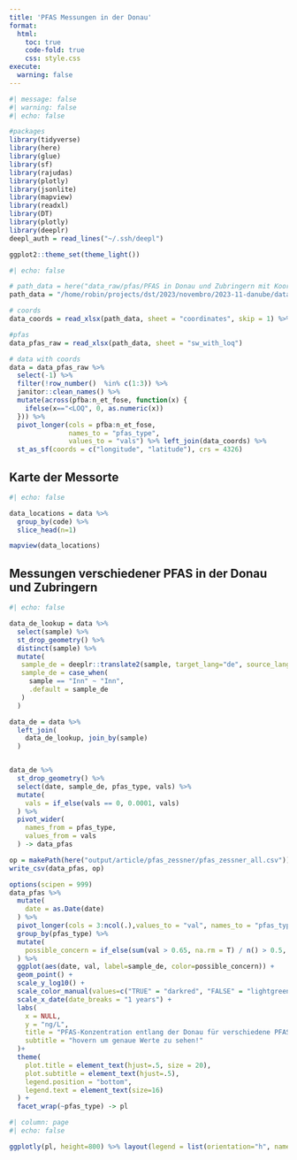 ```yaml
---
title: 'PFAS Messungen in der Donau'
format:
  html:
    toc: true
    code-fold: true
    css: style.css
execute:
  warning: false
---
```


```r
#| message: false
#| warning: false
#| echo: false

#packages
library(tidyverse)
library(here)
library(glue)
library(sf)
library(rajudas)
library(plotly)
library(jsonlite)
library(mapview)
library(readxl)
library(DT)
library(plotly)
library(deeplr)
deepl_auth = read_lines("~/.ssh/deepl")

ggplot2::theme_set(theme_light())
```



```r
#| echo: false

# path_data = here("data_raw/pfas/PFAS in Donau und Zubringern mit Koordinaten.xlsx")
path_data = "/home/robin/projects/dst/2023/novembro/2023-11-danube/data_raw/pfas/PFAS in Donau und Zubringern mit Koordinaten.xlsx"

# coords
data_coords = read_xlsx(path_data, sheet = "coordinates", skip = 1) %>% janitor::clean_names()

#pfas
data_pfas_raw = read_xlsx(path_data, sheet = "sw_with_loq")

# data with coords
data = data_pfas_raw %>%
  select(-1) %>%
  filter(!row_number()  %in% c(1:3)) %>%
  janitor::clean_names() %>% 
  mutate(across(pfba:n_et_fose, function(x) {
    ifelse(x=="<LOQ", 0, as.numeric(x))
  })) %>% 
  pivot_longer(cols = pfba:n_et_fose,
               names_to = "pfas_type",
               values_to = "vals") %>% left_join(data_coords) %>%
  st_as_sf(coords = c("longitude", "latitude"), crs = 4326)
```

## Karte der Messorte

```r

#| echo: false

data_locations = data %>% 
  group_by(code) %>% 
  slice_head(n=1)

mapview(data_locations) 
```

## Messungen verschiedener PFAS in der Donau und Zubringern

```r
#| echo: false

data_de_lookup = data %>%
  select(sample) %>%
  st_drop_geometry() %>%
  distinct(sample) %>%
  mutate(
   sample_de = deeplr::translate2(sample, target_lang="de", source_lang="en", auth_key = deepl_auth),
   sample_de = case_when(
     sample == "Inn" ~ "Inn",
     .default = sample_de
   )
  )

data_de = data %>%
  left_join(
    data_de_lookup, join_by(sample)
  )


data_de %>%
  st_drop_geometry() %>%
  select(date, sample_de, pfas_type, vals) %>%
  mutate(
    vals = if_else(vals == 0, 0.0001, vals)
  ) %>%
  pivot_wider(
    names_from = pfas_type,
    values_from = vals
  ) -> data_pfas

op = makePath(here("output/article/pfas_zessner/pfas_zessner_all.csv"))
write_csv(data_pfas, op)

options(scipen = 999)
data_pfas %>%
  mutate(
    date = as.Date(date)
  ) %>% 
  pivot_longer(cols = 3:ncol(.),values_to = "val", names_to = "pfas_type") %>%
  group_by(pfas_type) %>% 
  mutate(
    possible_concern = if_else(sum(val > 0.65, na.rm = T) / n() > 0.5, T, F)
  ) %>% 
  ggplot(aes(date, val, label=sample_de, color=possible_concern)) +
  geom_point() +
  scale_y_log10() +
  scale_color_manual(values=c("TRUE" = "darkred", "FALSE" = "lightgreen"), labels=c("TRUE" = "besorgniserregend?", "FALSE" = "nicht besorgniserregend?!"), name=NULL) +
  scale_x_date(date_breaks = "1 years") +
  labs(
    x = NULL,
    y = "ng/L",
    title = "PFAS-Konzentration entlang der Donau für verschiedene PFAS-Typen",
    subtitle = "hovern um genaue Werte zu sehen!"
  )+
  theme(
    plot.title = element_text(hjust=.5, size = 20),
    plot.subtitle = element_text(hjust=.5),
    legend.position = "bottom",
    legend.text = element_text(size=16)
  ) +
  facet_wrap(~pfas_type) -> pl
```

```r
#| column: page
#| echo: false

ggplotly(pl, height=800) %>% layout(legend = list(orientation="h", name="name", title=list(text="Possible concern?")))
```

